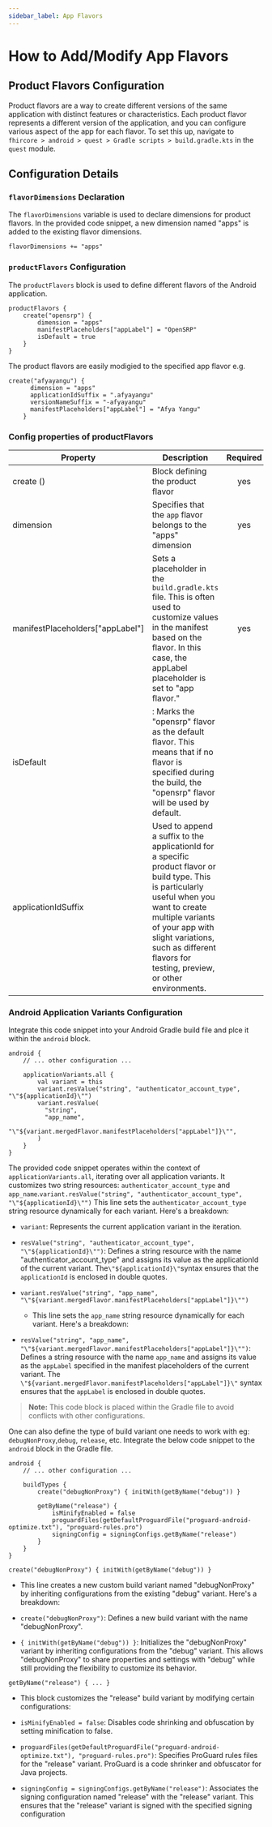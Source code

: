 ```yaml
---
sidebar_label: App Flavors
---
```


# How to Add/Modify App Flavors

## Product Flavors Configuration

Product flavors are a way to create different versions of the same application with distinct features or characteristics. Each product flavor represents a different version of the application, and you can configure various aspect of the app for each flavor. To set this up, navigate to `fhircore > android > quest > Gradle scripts > build.gradle.kts` in the `quest` module. 

## Configuration Details

### `flavorDimensions` Declaration

The `flavorDimensions` variable is used to declare dimensions for product flavors. In the provided code snippet, a new dimension named "apps" is added to the existing flavor dimensions.

```
flavorDimensions += "apps"
```

### `productFlavors` Configuration

The `productFlavors` block is used to define different flavors of the Android application.

```
productFlavors {
    create("opensrp") {
        dimension = "apps"
        manifestPlaceholders["appLabel"] = "OpenSRP"
        isDefault = true
    }
}
```

The product flavors are easily modigied to the specified app flavor e.g.

```
create("afyayangu") {
      dimension = "apps"
      applicationIdSuffix = ".afyayangu"
      versionNameSuffix = "-afyayangu"
      manifestPlaceholders["appLabel"] = "Afya Yangu"
    }
```

### Config properties of productFlavors
|Property | Description | Required | Default |
|--|--|:--:|:--:|
create () | Block defining the product flavor | yes |  |
dimension | Specifies that the `app` flavor belongs to the "apps" dimension | yes | `apps` |
manifestPlaceholders["appLabel"] |  Sets a placeholder in the `build.gradle.kts` file. This is often used to customize values in the manifest based on the flavor. In this case, the appLabel placeholder is set to "app flavor." | yes | |
isDefault | : Marks the "opensrp" flavor as the default flavor. This means that if no flavor is specified during the build, the "opensrp" flavor will be used by default. |  |  |
applicationIdSuffix |  Used to append a suffix to the applicationId for a specific product flavor or build type. This is particularly useful when you want to create multiple variants of your app with slight variations, such as different flavors for testing, preview, or other environments. |  | |

### Android Application Variants Configuration

Integrate this code snippet into your Android Gradle build file and plce it within the `android` block.

```
android {
    // ... other configuration ...

    applicationVariants.all {
        val variant = this
        variant.resValue("string", "authenticator_account_type", "\"${applicationId}\"")
        variant.resValue(
          "string",
          "app_name",
          "\"${variant.mergedFlavor.manifestPlaceholders["appLabel"]}\"",
        )
    }
}
```

The provided code snippet operates within the context of `applicationVariants.all`, iterating over all application variants. It customizes two string resources: `authenticator_account_type` and `app_name`.`variant.resValue("string", "authenticator_account_type", "\"${applicationId}\"")`
This line sets the `authenticator_account_type` string resource dynamically for each variant. Here's a breakdown:

- `variant`: Represents the current application variant in the iteration.

- `resValue("string", "authenticator_account_type", "\"${applicationId}\"")`: Defines a string resource with the name "authenticator_account_type" and assigns its value as the applicationId of the current variant. The` \"${applicationId}\" `syntax ensures that the `applicationId` is enclosed in double quotes.

- `variant.resValue("string", "app_name", "\"${variant.mergedFlavor.manifestPlaceholders["appLabel"]}\"")`

    - This line sets the `app_name` string resource dynamically for each variant. Here's a breakdown:

- `resValue("string", "app_name", "\"${variant.mergedFlavor.manifestPlaceholders["appLabel"]}\"")`: Defines a string resource with the name `app_name` and assigns its value as the `appLabel` specified in the manifest placeholders of the current variant. The `\"${variant.mergedFlavor.manifestPlaceholders["appLabel"]}\"` syntax ensures that the `appLabel` is enclosed in double quotes.

> **Note:** This code block is placed within the Gradle file to avoid conflicts with other configurations.

One can also define the type of build variant one needs to work with eg: `debugNonProxy`,`debug`, `release`, etc. Integrate the below code snippet to the `android` block in the Gradle file.

```
android {
    // ... other configuration ...

    buildTypes {
        create("debugNonProxy") { initWith(getByName("debug")) }

        getByName("release") {
            isMinifyEnabled = false
            proguardFiles(getDefaultProguardFile("proguard-android-optimize.txt"), "proguard-rules.pro")
            signingConfig = signingConfigs.getByName("release")
        }
    }
}
```

`create("debugNonProxy") { initWith(getByName("debug")) }` 

- This line creates a new custom build variant named "debugNonProxy" by inheriting configurations from the existing "debug" variant. Here's a breakdown:

- `create("debugNonProxy")`: Defines a new build variant with the name "debugNonProxy".

- `{ initWith(getByName("debug")) }`: Initializes the "debugNonProxy" variant by inheriting configurations from the "debug" variant. This allows "debugNonProxy" to share properties and settings with "debug" while still providing the flexibility to customize its behavior.

`getByName("release") { ... }`

  - This block customizes the "release" build variant by modifying certain configurations:

- `isMinifyEnabled = false`: Disables code shrinking and obfuscation by setting minification to false.

- `proguardFiles(getDefaultProguardFile("proguard-android-optimize.txt"), "proguard-rules.pro")`: Specifies ProGuard rules files for the "release" variant. ProGuard is a code shrinker and obfuscator for Java projects.

- `signingConfig = signingConfigs.getByName("release")`: Associates the signing configuration named "release" with the "release" variant. This ensures that the "release" variant is signed with the specified signing configuration
